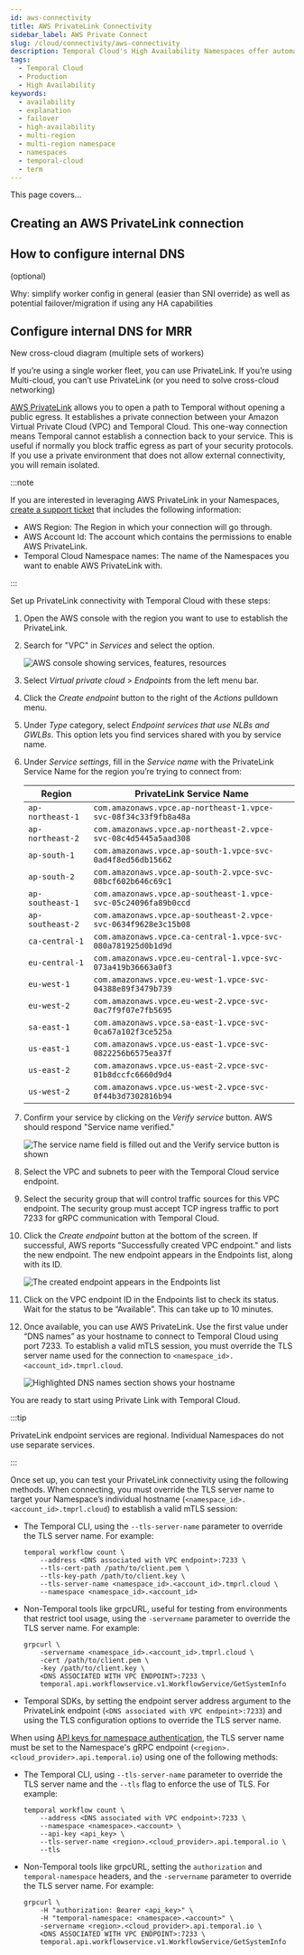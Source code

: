 ```yaml
---
id: aws-connectivity
title: AWS PrivateLink Connectivity
sidebar_label: AWS Private Connect
slug: /cloud/connectivity/aws-connectivity
description: Temporal Cloud's High Availability Namespaces offer automated failover, synchronized data replication, and high availability for workloads requiring disaster-tolerant deployment and 99.99% uptime.
tags:
  - Temporal Cloud
  - Production
  - High Availability
keywords:
  - availability
  - explanation
  - failover
  - high-availability
  - multi-region
  - multi-region namespace
  - namespaces
  - temporal-cloud
  - term
---
```



This page covers...

## Creating an AWS PrivateLink connection

## How to configure internal DNS 

(optional)

Why: simplify worker config in general (easier than SNI override) as well as potential failover/migration if using any HA capabilities

## Configure internal DNS for MRR

New cross-cloud diagram (multiple sets of workers)

If you’re using a single worker fleet, you can use PrivateLink. 
If you’re using Multi-cloud, you can’t use PrivateLink (or you need to solve cross-cloud networking)

[AWS PrivateLink](https://aws.amazon.com/privatelink/) allows you to open a path to Temporal without opening a public egress.
It establishes a private connection between your Amazon Virtual Private Cloud (VPC) and Temporal Cloud.
This one-way connection means Temporal cannot establish a connection back to your service.
This is useful if normally you block traffic egress as part of your security protocols.
If you use a private environment that does not allow external connectivity, you will remain isolated.

:::note

If you are interested in leveraging AWS PrivateLink in your Namespaces, [create a support ticket](/cloud/support#support-ticket) that includes the following information:

- AWS Region: The Region in which your connection will go through.
- AWS Account Id: The account which contains the permissions to enable AWS PrivateLink.
- Temporal Cloud Namespace names: The name of the Namespaces you want to enable AWS PrivateLink with.

:::

Set up PrivateLink connectivity with Temporal Cloud with these steps:

1. Open the AWS console with the region you want to use to establish the PrivateLink.
2. Search for "VPC" in _Services_ and select the option.

   ![AWS console showing services, features, resources](/img/cloud/privatelink/aws-console.png)
3. Select _Virtual private cloud_ > _Endpoints_ from the left menu bar.
4. Click the _Create endpoint_ button to the right of the _Actions_ pulldown menu.
5. Under _Type_ category, select _Endpoint services that use NLBs and GWLBs_.
   This option lets you find services shared with you by service name.
6. Under _Service settings_, fill in the _Service name_ with the PrivateLink Service Name for the region you’re trying to connect from:

   | Region           | PrivateLink Service Name                                       |
   | ---------------- | -------------------------------------------------------------- |
   | `ap-northeast-1` | `com.amazonaws.vpce.ap-northeast-1.vpce-svc-08f34c33f9fb8a48a` |
   | `ap-northeast-2` | `com.amazonaws.vpce.ap-northeast-2.vpce-svc-08c4d5445a5aad308` |
   | `ap-south-1`     | `com.amazonaws.vpce.ap-south-1.vpce-svc-0ad4f8ed56db15662`     |
   | `ap-south-2`     | `com.amazonaws.vpce.ap-south-2.vpce-svc-08bcf602b646c69c1`     |
   | `ap-southeast-1` | `com.amazonaws.vpce.ap-southeast-1.vpce-svc-05c24096fa89b0ccd` |
   | `ap-southeast-2` | `com.amazonaws.vpce.ap-southeast-2.vpce-svc-0634f9628e3c15b08` |
   | `ca-central-1`   | `com.amazonaws.vpce.ca-central-1.vpce-svc-080a781925d0b1d9d`   |
   | `eu-central-1`   | `com.amazonaws.vpce.eu-central-1.vpce-svc-073a419b36663a0f3`   |
   | `eu-west-1`      | `com.amazonaws.vpce.eu-west-1.vpce-svc-04388e89f3479b739`      |
   | `eu-west-2`      | `com.amazonaws.vpce.eu-west-2.vpce-svc-0ac7f9f07e7fb5695`      |
   | `sa-east-1`      | `com.amazonaws.vpce.sa-east-1.vpce-svc-0ca67a102f3ce525a`      |
   | `us-east-1`      | `com.amazonaws.vpce.us-east-1.vpce-svc-0822256b6575ea37f`      |
   | `us-east-2`      | `com.amazonaws.vpce.us-east-2.vpce-svc-01b8dccfc6660d9d4`      |
   | `us-west-2`      | `com.amazonaws.vpce.us-west-2.vpce-svc-0f44b3d7302816b94`      |

7. Confirm your service by clicking on the _Verify service_ button. AWS should respond "Service name verified."

   ![The service name field is filled out and the Verify service button is shown](/img/cloud/privatelink/service-settings.png)
8. Select the VPC and subnets to peer with the Temporal Cloud service endpoint.
9. Select the security group that will control traffic sources for this VPC endpoint.
   The security group must accept TCP ingress traffic to port 7233 for gRPC communication with Temporal Cloud.
10. Click the _Create endpoint_ button at the bottom of the screen.
    If successful, AWS reports "Successfully created VPC endpoint." and lists the new endpoint.
    The new endpoint appears in the Endpoints list, along with its ID.

    ![The created endpoint appears in the Endpoints list](/img/cloud/privatelink/endpoint-created.png)
11. Click on the VPC endpoint ID in the Endpoints list to check its status.
    Wait for the status to be “Available”.
    This can take up to 10 minutes.
12. Once available, you can use AWS PrivateLink.
    Use the first value under “DNS names” as your hostname to connect to Temporal Cloud using port 7233.
    To establish a valid mTLS session, you must override the TLS server name used for the connection to `<namespace_id>.<account_id>.tmprl.cloud`.

    ![Highlighted DNS names section shows your hostname](/img/cloud/privatelink/details.png)

You are ready to start using Private Link with Temporal Cloud.

:::tip

PrivateLink endpoint services are regional.
Individual Namespaces do not use separate services.

:::

Once set up, you can test your PrivateLink connectivity using the following methods.
When connecting, you must override the TLS server name to target your Namespace’s individual hostname (`<namespace_id>.<account_id>.tmprl.cloud`) to establish a valid mTLS session:

- The Temporal CLI, using the `--tls-server-name` parameter to override the TLS server name. For example:

  ```
  temporal workflow count \
      --address <DNS associated with VPC endpoint>:7233 \
      --tls-cert-path /path/to/client.pem \
      --tls-key-path /path/to/client.key \
      --tls-server-name <namespace_id>.<account_id>.tmprl.cloud \
      --namespace <namespace_id>.<account_id>
  ```

- Non-Temporal tools like grpcURL, useful for testing from environments that restrict tool usage, using the `-servername` parameter to override the TLS server name. For example:

  ```
  grpcurl \
      -servername <namespace_id>.<account_id>.tmprl.cloud \
      -cert /path/to/client.pem \
      -key /path/to/client.key \
      <DNS ASSOCIATED WITH VPC ENDPOINT>:7233 \
      temporal.api.workflowservice.v1.WorkflowService/GetSystemInfo
  ```

- Temporal SDKs, by setting the endpoint server address argument to the PrivateLink endpoint (`<DNS associated with VPC endpoint>:7233`) and using the TLS configuration options to override the TLS server name.

When using [API keys for namespace authentication](/cloud/api-keys#namespace-authentication), the TLS server name must be set to the Namespace's gRPC endpoint (`<region>.<cloud_provider>.api.temporal.io`) using one of the following methods:

- The Temporal CLI, using `--tls-server-name` parameter to override the TLS server name and the `--tls` flag to enforce the use of TLS. For example:

  ```
  temporal workflow count \
      --address <DNS associated with VPC endpoint>:7233 \
      --namespace <namespace>.<account> \
      --api-key <api_key> \
      --tls-server-name <region>.<cloud_provider>.api.temporal.io \
      --tls
  ```

- Non-Temporal tools like grpcURL, setting the `authorization` and `temporal-namespace` headers, and the `-servername` parameter to override the TLS server name. For example:

  ```
  grpcurl \
      -H "authorization: Bearer <api_key>" \
      -H "temporal-namespace: <namespace>.<account>" \
      -servername <region>.<cloud_provider>.api.temporal.io \
      <DNS ASSOCIATED WITH VPC ENDPOINT>:7233 \
      temporal.api.workflowservice.v1.WorkflowService/GetSystemInfo
  ```

